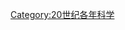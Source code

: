 {{Commons category|1917 in science}}
{{Year in science category|1917}}
[[Category:20世纪各年科学|Category:20世纪各年科学]]